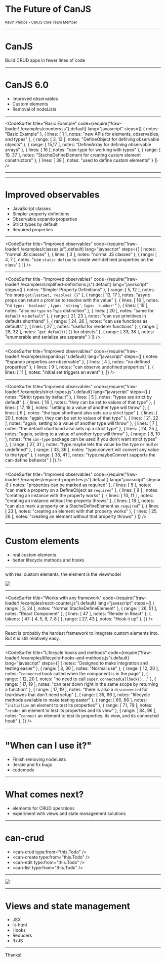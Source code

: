 

<Head>
  <title>The Future of CanJS</title>
</Head>

# The Future of CanJS

<small>Kevin Phillips - CanJS Core Team Member</small>

---

# CanJS

Build CRUD apps in fewer lines of code

---

# CanJS 6.0

<ul>
  <Appear>
    <li>Improved observables</li>
    <li>Custom elements</li>
    <li>Removal of nodeLists</li>
  </Appear>
</ul>

---

<CodeSurfer
  title="Basic Example"
  code={require("!raw-loader!./examples/counters.js").default}
  lang="javascript"
  steps={[
    { notes: "Basic Example" },
    { lines: [ 1 ], notes: "new APIs for elements, observables, and types" },
    { range: [ 3, 13 ], notes: "DefineObject for defining observable objects" },
    { range: [ 15,17 ], notes: "DefineArray for defining observable arrays" },
    { lines: [ 16 ], notes: "can-type for working with types" },
    { range: [ 19, 37 ], notes: "StacheDefineElement for creating custom element constructors" },
    { lines: [ 38 ], notes: "used to define custom elements" }
  ]}
/>

---


<count-ers></count-ers>

---

# Improved observables

<ul>
  <Appear>
    <li>JavaScript classes</li>
    <li>Simpler property definitions</li>
    <li>Observable expando properties</li>
    <li>Strict types by default</li>
    <li>Required properties</li>
  </Appear>
</ul>

---

<CodeSurfer
  title="Improved observables"
  code={require("!raw-loader!./examples/classes.js").default}
  lang="javascript"
  steps={[
    { notes: "normal JS classes" },
    { lines: [ 3 ], notes: "normal JS classes" },
    { range: [ 4, 7 ], notes: "use `static define` to create well-defined properties on the class" }
  ]}
/>

---

<CodeSurfer
  title="Improved observables"
  code={require("!raw-loader!./examples/simplified-definitions.js").default}
  lang="javascript"
  steps={[
    { notes: "Simpler Property Definitions" },
    { range: [ 5, 12 ], notes: "no more `get(lastSet, resolve) {}`" },
    { range: [ 13, 17 ], notes: "async props can return a promise to resolve with the value" },
    { lines: [ 18 ], notes: "no `type: 'boolean'` , `type: 'string'`, `type: 'number'`" },
    { lines: [ 19 ], notes: "also no `type` vs `Type` distinction" },
    { lines: [ 20 ], notes: "same for `default` vs `Default`" },
    { range: [ 21, 23 ], notes: "can use primitives in defaults shorthand" },
    { range: [ 24, 26 ], notes: "can use functions as defaults" },
    { lines: [ 27 ], notes: "useful for renderer functions" },
    { range: [ 28, 32 ], notes: "`get default(){}` for objects" },
    { range: [ 33, 38 ], notes: "enumerable and serialize are separate" }
  ]}
/>

---

<CodeSurfer
  title="Improved observables"
  code={require("!raw-loader!./examples/expando.js").default}
  lang="javascript"
  steps={[
    { notes: "Expando properties are observable" },
    { lines: [ 4 ], notes: "no defined properties" },
    { lines: [ 9 ], notes: "can observe undefined properties" },
    { lines: [ 11 ], notes: "initial set triggers an event" },
  ]}
/>

---

<CodeSurfer
  title="Improved observables"
  code={require("!raw-loader!./examples/strict-types.js").default}
  lang="javascript"
  steps={[
    { notes: "Strict types by default" },
    { lines: [ 5 ], notes: "types are strict by default" },
    { lines: [ 16 ], notes: "they can be set to values of that type" },
    { lines: [ 17, 18 ], notes: "setting to a value of another type will throw" },
    { lines: [ 6 ], notes: "the type shorthand also sets up a strict type" },
    { lines: [ 20 ], notes: "again, they can be set to values of that type" },
    { lines: [ 21, 22 ], notes: "again, setting to a value of another type will throw" },
    { lines: [ 7 ], notes: "the default shorthand also sets up a strict type" },
    { lines: [ 24, 25 ], notes: "again, setting to a value of another type will throw" },
    { range: [ 8, 10 ], notes: "the `can-type` package can be used if you don't want strict types" },
    { range: [ 27, 31 ], notes: "type.maybe lets the value be the type or null or undefined" },
    { range: [ 33, 36 ], notes: "type.convert will convert any value to the type" },
    { range: [ 38, 41 ], notes: "type.maybeConvert supports the can-define behavior" }
  ]}
/>

---

<CodeSurfer
  title="Improved observables"
  code={require("!raw-loader!./examples/required-properties.js").default}
  lang="javascript"
  steps={[
    { notes: "properties can be marked as required" },
    { lines: [ 5 ], notes: "can mark a property on a DefineObject as `required`" },
    { lines: [ 9 ] , notes: "creating an instance with the property works" },
    { lines: [ 10, 11 ] , notes: "creating an instance without the property throws" },
    { lines: [ 18 ], notes: "can also mark a property on a StacheDefineElement as `required`" },
    { lines: [ 23 ], notes: "creating an element with that property works" },
    { lines: [ 25, 26 ], notes: "creating an element without that property throws" }
  ]}
/>

---

# Custom elements

<ul>
  <Appear>
    <li>real custom elements</li>
    <li>better lifecycle methods and hooks</li>
  </Appear>
</ul>

---

<Notes>with real custom elements, the element is the viewmodel</Notes>

<Image src="assets/real-element.gif" size="contain" />

---

<CodeSurfer
  title="Works with any framework"
  code={require("!raw-loader!./examples/react-counter.js").default}
  lang="javascript"
  steps={[
    { range: [ 5, 24 ], notes: "Normal StacheDefineElement" },
    { range: [ 26, 51 ], notes: "React Component" },
    { lines: [ 47 ], notes: "Render in React" },
    { tokens: { 47: [ 4, 5, 6, 7, 8 ] }, range: [ 27, 43 ], notes: "Hook it up" },
  ]}
/>

---


<ReactCounter />

<Notes>
  React is probably the hardest framework to integrate custom elements into.
  But it is still relatively easy.
</Notes>

---

<CodeSurfer
  title="Lifecycle hooks and methods"
  code={require("!raw-loader!./examples/lifecycle-hooks-and-methods.js").default}
  lang="javascript"
  steps={[
    { notes: "Designed to make integration and testing easier" },
		{ range: [ 3, 30 ], notes: "Normal use" },
		{ range: [ 12, 20 ], notes: "`connected` hook called when the component is in the page" },
		{ range: [ 12, 20 ], notes: "no need to call `super.connectedCallback()` ..." },
		{ range: [ 17, 19 ], notes: "can tear down right in the same scope by returning a function" },
		{ range: [ 17, 19 ], notes: "there is also a `disconnected` for teardowns that don't need setup" },
		{ range: [ 35, 66 ], notes: "lifecycle methods available to make testing easier" },
		{ range: [ 60, 66 ], notes: "`initialize` an element to test its properties" },
		{ range: [ 71, 79 ], notes: "`render` an element to test its properties and its view" },
		{ range: [ 84, 96 ], notes: "`connect` an element to test its properties, its view, and its connected hook" },
  ]}
/>

---

# "When can I use it?"

<ul>
  <Appear>
    <li>Finish removing nodeLists</li>
    <li>Iterate and fix bugs</li>
    <li>codemods</li>
  </Appear>
</ul>

---

# What comes next?

<ul>
  <Appear>
    <li>elements for CRUD operations</li>
    <li>experiment with views and state management solutions</li>
  </Appear>
</ul>

---

# can-crud

<ul>
  <Appear>
    <li>&#x3C;can-crud type:from=&#x22;this.Todo&#x22; /&#x3E;</li>
    <li>&#x3C;can-create type:from=&#x22;this.Todo&#x22; /&#x3E;</li>
    <li>&#x3C;can-edit type:from=&#x22;this.Todo&#x22; /&#x3E;</li>
    <li>&#x3C;can-list type:from=&#x22;this.Todo&#x22; /&#x3E;</li>
  </Appear>
</ul>

---

<Image src="assets/can-crud.png" size="contain" />

---

# Views and state management

<ul>
  <Appear>
    <li>JSX</li>
    <li>lit-html</li>
    <li>Hooks</li>
    <li>Reducers</li>
    <li>RxJS</li>
  </Appear>
</ul>

---

Thanks!
